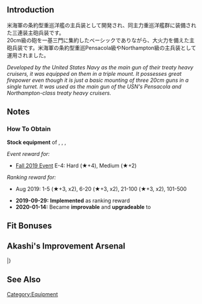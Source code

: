 {{EquipmentInfo}}

==Introduction==
米海軍の条約型重巡洋艦の主兵装として開発され、同主力重巡洋艦群に装備された三連装主砲兵装です。<br>20cm級の砲を一基三門に集約したベーシックでありながら、大火力を備えた主砲兵装です。米海軍の条約型重巡Pensacola級やNorthampton級の主兵装として運用されました。

''Developed by the United States Navy as the main gun of their treaty heavy cruisers, it was equipped on them in a triple mount.  ''
''It possesses great firepower even though it is just a basic mounting of three 20cm guns in a single turret.  ''
''It was used as the main gun of the USN's Pensacola and Northampton-class treaty heavy cruisers.''

==Notes==
<div class="mw-collapsible"><h3>How To Obtain</h3>
<div class="mw-collapsible-content">
'''Stock equipment''' of {{Ship/Link|Houston Kai}}, {{Ship/Link|Houston}}, {{Ship/Link|Northampton Kai}}, {{Ship/Link|Northampton}}

''Event reward for:''
* [[Fall 2019 Event]] E-4: Hard (★+4), Medium (★+2)

''Ranking reward for:''
* Aug 2019: 1-5 (★+3, x2), 6-20 (★+3, x2), 21-100 (★+3, x2), 101-500

</div></div>


<div class="mw-collapsible><h3>Updates History</h3>
<div class="mw-collapsible-content>
* '''2019-09-29:''' '''Implemented''' as ranking reward
* '''2020-01-14:''' Became '''improvable''' and '''upgradeable''' to {{Equipment/Link|8inch Triple Gun Mount Mk.9 mod.2}}
</div></div>

==Fit Bonuses==
{{:8inch Triple Gun Mount Mk.9/Bonuses}}

==Akashi's Improvement Arsenal==
{{AkashiWorkshop}}
{{AkashiWorkshopLine
|Name=8inch Triple Gun Mount Mk.9
|ItemType=RedGunMedium
|Fuel=20
|Ammo=120
|Steel=160
|Baux=10
|Mats0-5=5/6
|Mats6-9=6/9
|Mats10=12/30
|Screws0-5=2/3
|Screws6-9=3/5
|Screws10=7/12
|EquipConsume0-5=1x{{RedGunMedium|20.3cm Twin Gun Mount}}
|EquipConsume6-9=2x{{RedGunMedium|20.3cm Twin Gun Mount}}
|EquipConsume10=1x{{RedGunMedium|20.3cm(no.2) Twin Gun Mount}}<br>1x{{GunMat}}
|Sun=✓
|Mon=✓
|Tue=✓
|Wed=✓
|Thu=✓
|Fri=✓
|Sat=✓
|2ndShip=[[Houston]]
|Notes=Upgrades to [[8inch Triple Gun Mount Mk.9 mod.2]].
}}
|}

==See Also==
{{Equipmentlist}}
[[Category:Equipment]]